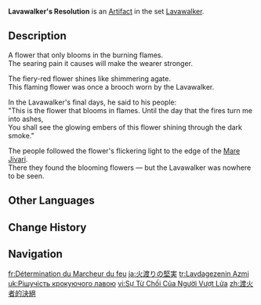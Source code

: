 {{Artifact Infobox
|image = Item Lavawalker's Resolution.png
|set   = Lavawalker
|piece = Flower of Life
}}
{{Description|A flower that blooms amidst burning flames. It is said that long ago, a sage once wore it as he walked into a sea of fire.}}
'''Lavawalker's Resolution''' is an [[Artifact]] in the set [[Lavawalker]].

==Description==
A flower that only blooms in the burning flames.<br>The searing pain it causes will make the wearer stronger.

The fiery-red flower shines like shimmering agate.<br>This flaming flower was once a brooch worn by the Lavawalker.

In the Lavawalker's final days, he said to his people:<br>"This is the flower that blooms in flames. Until the day that the fires turn me into ashes,<br>You shall see the glowing embers of this flower shining through the dark smoke."

The people followed the flower's flickering light to the edge of the [[Mare Jivari]].<br>There they found the blooming flowers &mdash; but the Lavawalker was nowhere to be seen.

==Other Languages==
{{Other Languages
|en       = Lavawalker's Resolution
|zhs      = 渡火者的决绝
|zhs_rm   = Dù Huǒ Zhě de Juéjué
|zht      = 渡火者的決絕
|zht_rm   = Dù Huǒ Zhě de Juéjué
|zh_tl    = Fire Walker's Resolve
|ja       = 火渡りの堅実
|ja_rm    = Hiwatari no Kenjitsu
|ja_tl    = Fire Walker's Steadiness
|ko       = 불 위를 걷는 자의 결단
|ko_rm    = Bul Wi-reul Geonneun Ja-ui Gyeoldan
|ko_tl    = Decision of Fire Walker
|es       = Determinación del Corredor de Lava
|es_tl    = Determination of the Lava Runner
|fr       = Détermination du Marcheur du feu
|fr_tl    = Determination of the Fire Walker
|ru       = Решительность ступающего по лаве
|ru_tl    = Lavawalker's Resolution
|th       = Resolution of Lavawalker
|vi       = Sự Từ Chối Của Người Vượt Lửa
|vi_tl    = 
|de       = Entschlossenheit des Lavaläufers
|de_tl    = Determination of the Lavarunner
|id       = Lavawalker's Resolution
|pt       = Determinação do Corredor de Lava
|pt_tl    = 
|tr       = Lavdagezenin Azmi
|tr_tl    = Lavawalker's Perseverance
|it       = Risoluzione dell'Attraversafuochi
|it_tl    = Firecrosser's Resolution
}}

==Change History==
{{Change History|1.0}}

==Navigation==
{{Artifact Set Navbox|Lavawalker}}

[[fr:Détermination du Marcheur du feu]]
[[ja:火渡りの堅実]]
[[tr:Lavdagezenin Azmi]]
[[uk:Рішучість крокуючого лавою]]
[[vi:Sự Từ Chối Của Người Vượt Lửa]]
[[zh:渡火者的決絕]]